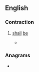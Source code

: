 ==English==

===Contraction===
{{head|en|contraction}}

# {{lb|en|obsolete}} [[shall]] [[be]]
#: {{RQ:Shakespeare Love's Labour's Lost Q1|act=IV|scene=iii|url=https://books.google.com/books?id=uyDPAAAAMAAJ&pg=PT57|passage=Away, away, no time '''ſhalbe''' omitted, / That will [[betime|be time]] and may by vs be fitted.}}
#* {{RQ:Authorized Version|Job|24|20|passage=The wombe ſhall forget him, the worme ſhall feed ſweetly on him, hee ſhall be no more remembred, and wickednes '''ſhalbe''' broken as a tree.}}

===Anagrams===
* {{anagrams|en|a=abehls|Hables|belash}}